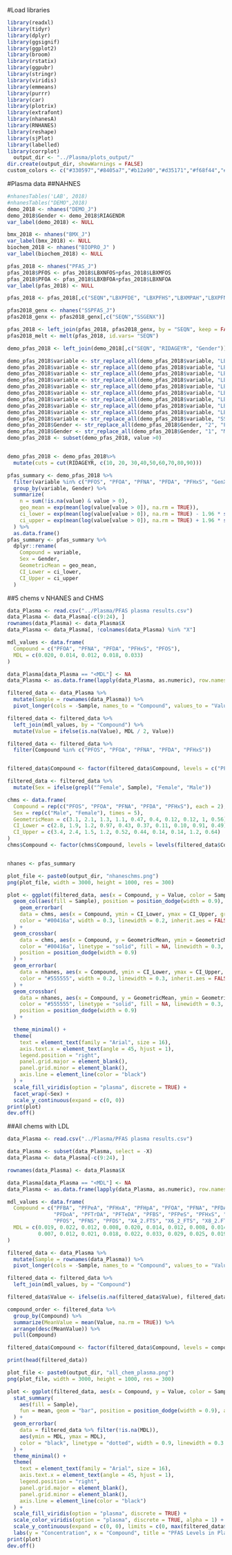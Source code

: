 #Load libraries
```{r}
library(readxl)
library(tidyr)  
library(dplyr)  
library(ggsignif)
library(ggplot2)
library(broom) 
library(rstatix)
library(ggpubr)
library(stringr)
library(viridis)
library(emmeans)
library(purrr)
library(car)
library(plotrix)
library(extrafont)
library(nhanesA)
library(RNHANES)
library(reshape)
library(sjPlot)
library(labelled)
library(corrplot)
  output_dir <- "../Plasma/plots_output/"
dir.create(output_dir, showWarnings = FALSE)
custom_colors <- c("#330597","#8405a7","#b12a90","#d35171","#f68f44","#fec029")

```
#Plasma data
##NAHNES
```{r}
#nhanesTables('LAB', 2018)
#nhanesTables("DEMO",2018)
demo_2018 <- nhanes("DEMO_J")
demo_2018$Gender <- demo_2018$RIAGENDR
var_label(demo_2018) <- NULL

bmx_2018 <- nhanes("BMX_J")
var_label(bmx_2018) <- NULL
biochem_2018 <- nhanes("BIOPRO_J" )
var_label(biochem_2018) <- NULL

pfas_2018 <- nhanes("PFAS_J")
pfas_2018$PFOS <- pfas_2018$LBXNFOS+pfas_2018$LBXMFOS
pfas_2018$PFOA <- pfas_2018$LBXBFOA+pfas_2018$LBXNFOA
var_label(pfas_2018) <- NULL

pfas_2018 <- pfas_2018[,c("SEQN","LBXPFDE", "LBXPFHS","LBXMPAH","LBXPFNA", "LBXPFUA","PFOA","PFOS")]

pfas2018_genx <- nhanes("SSPFAS_J")
pfas2018_genx <- pfas2018_genx[,c("SEQN","SSGENX")]

pfas_2018 <- left_join(pfas_2018, pfas2018_genx, by = "SEQN", keep = FALSE) 
pfas2018_melt <- melt(pfas_2018, id.vars= "SEQN")

demo_pfas_2018 <- left_join(demo_2018[,c("SEQN", "RIDAGEYR", "Gender")], pfas2018_melt, keep=FALSE)

demo_pfas_2018$variable <- str_replace_all(demo_pfas_2018$variable, "LBXPFDE", "PFDA") 
demo_pfas_2018$variable <- str_replace_all(demo_pfas_2018$variable, "LBXPFHS", "PFHxS") 
demo_pfas_2018$variable <- str_replace_all(demo_pfas_2018$variable, "LBXMPAH", "Me-PFOSA-AcOH")
demo_pfas_2018$variable <- str_replace_all(demo_pfas_2018$variable, "LBXPFNA", "PFNA") 
demo_pfas_2018$variable <- str_replace_all(demo_pfas_2018$variable, "LBXPFUA", "PFUA") 
demo_pfas_2018$variable <- str_replace_all(demo_pfas_2018$variable, "LBXNFOA", "n-PFOA") 
demo_pfas_2018$variable <- str_replace_all(demo_pfas_2018$variable, "LBXBFOA", "Sb-PFOA") 
demo_pfas_2018$variable <- str_replace_all(demo_pfas_2018$variable, "LBXNFOS", "n-PFOS") 
demo_pfas_2018$variable <- str_replace_all(demo_pfas_2018$variable, "LBXMFOS", "Sm-PFOS") 
demo_pfas_2018$variable <- str_replace_all(demo_pfas_2018$variable, "SSGENX", "GenX") 
demo_pfas_2018$Gender <- str_replace_all(demo_pfas_2018$Gender, "2", "Female") 
demo_pfas_2018$Gender <- str_replace_all(demo_pfas_2018$Gender, "1", "Male")
demo_pfas_2018 <- subset(demo_pfas_2018, value >0)


demo_pfas_2018 <- demo_pfas_2018%>%
  mutate(cuts = cut(RIDAGEYR, c(10, 20, 30,40,50,60,70,80,90)))

pfas_summary <- demo_pfas_2018 %>%
  filter(variable %in% c("PFOS", "PFOA", "PFNA", "PFDA", "PFHxS", "GenX")) %>%
  group_by(variable, Gender) %>%
  summarize(
    n = sum(!is.na(value) & value > 0),
    geo_mean = exp(mean(log(value[value > 0]), na.rm = TRUE)),
    ci_lower = exp(mean(log(value[value > 0]), na.rm = TRUE) - 1.96 * sd(log(value[value > 0]), na.rm = TRUE) / sqrt(n)),
    ci_upper = exp(mean(log(value[value > 0]), na.rm = TRUE) + 1.96 * sd(log(value[value > 0]), na.rm = TRUE) / sqrt(n))
  ) %>%
  as.data.frame()
pfas_summary <- pfas_summary %>%
  dplyr::rename(
    Compound = variable,
    Sex = Gender,
    GeometricMean = geo_mean,
    CI_Lower = ci_lower,
    CI_Upper = ci_upper
  )
```

##5 chems v NHANES and CHMS

```{r}
data_Plasma <- read.csv("../Plasma/PFAS plasma results.csv")
data_Plasma <- data_Plasma[-c(9:24), ]
rownames(data_Plasma) <- data_Plasma$X
data_Plasma <- data_Plasma[, !colnames(data_Plasma) %in% "X"]

mdl_values <- data.frame(
  Compound = c("PFOA", "PFNA", "PFDA", "PFHxS", "PFOS"),
  MDL = c(0.020, 0.014, 0.012, 0.018, 0.033)
)

data_Plasma[data_Plasma == "<MDL"] <- NA
data_Plasma <- as.data.frame(lapply(data_Plasma, as.numeric), row.names = rownames(data_Plasma))

filtered_data <- data_Plasma %>%
  mutate(Sample = rownames(data_Plasma)) %>%
  pivot_longer(cols = -Sample, names_to = "Compound", values_to = "Value")

filtered_data <- filtered_data %>%
  left_join(mdl_values, by = "Compound") %>%
  mutate(Value = ifelse(is.na(Value), MDL / 2, Value))  

filtered_data <- filtered_data %>%
  filter(Compound %in% c("PFOS", "PFOA", "PFNA", "PFDA", "PFHxS"))


filtered_data$Compound <- factor(filtered_data$Compound, levels = c("PFOS", "PFOA", "PFNA", "PFDA", "PFHxS"))

filtered_data <- filtered_data %>%
  mutate(Sex = ifelse(grepl("^Female", Sample), "Female", "Male"))

chms <- data.frame(
  Compound = rep(c("PFOS", "PFOA", "PFNA", "PFDA", "PFHxS"), each = 2),
  Sex = rep(c("Male", "Female"), times = 5),
  GeometricMean = c(3.1, 2.1, 1.3, 1.1, 0.47, 0.4, 0.12, 0.12, 1, 0.56),
  CI_Lower = c(2.8, 1.9, 1.2, 0.97, 0.43, 0.37, 0.11, 0.10, 0.91, 0.49),
  CI_Upper = c(3.4, 2.4, 1.5, 1.2, 0.52, 0.44, 0.14, 0.14, 1.2, 0.64)
)
chms$Compound <- factor(chms$Compound, levels = levels(filtered_data$Compound))


nhanes <- pfas_summary

plot_file <- paste0(output_dir, "nhaneschms.png")
png(plot_file, width = 3000, height = 1000, res = 300)

plot <- ggplot(filtered_data, aes(x = Compound, y = Value, color = Sample, group = Sample)) +
  geom_col(aes(fill = Sample), position = position_dodge(width = 0.9), alpha = 0.5, color = "black") +
    geom_errorbar(
    data = chms, aes(x = Compound, ymin = CI_Lower, ymax = CI_Upper, group = Sex),
    color = "#00416a", width = 0.3, linewidth = 0.2, inherit.aes = FALSE, position = position_dodge(width = 0.9)
  ) +
  geom_crossbar(
    data = chms, aes(x = Compound, y = GeometricMean, ymin = GeometricMean, ymax = GeometricMean, group = Sex),
    color = "#00416a", linetype = "solid", fill = NA, linewidth = 0.3, inherit.aes = FALSE,
    position = position_dodge(width = 0.9)
  ) +
  geom_errorbar(
    data = nhanes, aes(x = Compound, ymin = CI_Lower, ymax = CI_Upper, group = Sex),
    color = "#555555", width = 0.2, linewidth = 0.3, inherit.aes = FALSE, position = position_dodge(width = 0.9)
  ) +
  geom_crossbar(
    data = nhanes, aes(x = Compound, y = GeometricMean, ymin = GeometricMean, ymax = GeometricMean, group = Sex),
    color = "#555555", linetype = "solid", fill = NA, linewidth = 0.3, inherit.aes = FALSE,
    position = position_dodge(width = 0.9)
  ) +

  theme_minimal() +
  theme(
    text = element_text(family = "Arial", size = 16),
    axis.text.x = element_text(angle = 45, hjust = 1),
    legend.position = "right",
    panel.grid.major = element_blank(),
    panel.grid.minor = element_blank(),
    axis.line = element_line(color = "black")
  ) +
  scale_fill_viridis(option = "plasma", discrete = TRUE) +
  facet_wrap(~Sex) +
  scale_y_continuous(expand = c(0, 0))
print(plot)
dev.off()
```
##All chems with LDL
```{r}
data_Plasma <- read.csv("../Plasma/PFAS plasma results.csv")

data_Plasma <- subset(data_Plasma, select = -X)
data_Plasma <- data_Plasma[-c(9:24), ]

rownames(data_Plasma) <- data_Plasma$X

data_Plasma[data_Plasma == "<MDL"] <- NA
data_Plasma <- as.data.frame(lapply(data_Plasma, as.numeric), row.names = rownames(data_Plasma))

mdl_values <- data.frame(
  Compound = c("PFBA", "PFPeA", "PFHxA", "PFHpA", "PFOA", "PFNA", "PFDA", "PFUdA", 
               "PFDoA", "PFTrDA", "PFTeDA", "PFBS", "PFPeS", "PFHxS", "PFHpS", 
               "PFOS", "PFNS", "PFDS", "X4_2.FTS", "X6_2_FTS", "X8_2.FTS"),
  MDL = c(0.019, 0.022, 0.012, 0.008, 0.020, 0.014, 0.012, 0.008, 0.014, 0.010, 
          0.007, 0.012, 0.021, 0.018, 0.022, 0.033, 0.029, 0.025, 0.019, 0.021, 0.028)
)

filtered_data <- data_Plasma %>%
  mutate(Sample = rownames(data_Plasma)) %>%
  pivot_longer(cols = -Sample, names_to = "Compound", values_to = "Value")

filtered_data <- filtered_data %>%
  left_join(mdl_values, by = "Compound")

filtered_data$Value <- ifelse(is.na(filtered_data$Value), filtered_data$MDL / 2, filtered_data$Value)

compound_order <- filtered_data %>%
  group_by(Compound) %>%
  summarize(MeanValue = mean(Value, na.rm = TRUE)) %>%
  arrange(desc(MeanValue)) %>%
  pull(Compound)

filtered_data$Compound <- factor(filtered_data$Compound, levels = compound_order)

print(head(filtered_data))

plot_file <- paste0(output_dir, "all_chem_plasma.png")
png(plot_file, width = 3000, height = 1000, res = 300)

plot <- ggplot(filtered_data, aes(x = Compound, y = Value, color = Sample, group = Sample)) +
  stat_summary(
    aes(fill = Sample),
    fun = mean, geom = "bar", position = position_dodge(width = 0.9), alpha = 0.6, color = "black"
  ) +
  geom_errorbar(
    data = filtered_data %>% filter(!is.na(MDL)),
    aes(ymin = MDL, ymax = MDL),
    color = "black", linetype = "dotted", width = 0.9, linewidth = 0.3
  ) +  
  theme_minimal() +
  theme(
    text = element_text(family = "Arial", size = 16),
    axis.text.x = element_text(angle = 45, hjust = 1),
    legend.position = "right",
    panel.grid.major = element_blank(),
    panel.grid.minor = element_blank(),
    axis.line = element_line(color = "black")
  ) +
  scale_fill_viridis(option = "plasma", discrete = TRUE) +
  scale_color_viridis(option = "plasma", discrete = TRUE, alpha = 1) +
  scale_y_continuous(expand = c(0, 0), limits = c(0, max(filtered_data$Value, na.rm = TRUE) * 1.2)) + 
  labs(y = "Concentration", x = "Compound", title = "PFAS Levels in Plasma with MDL")
print(plot)
dev.off()
```